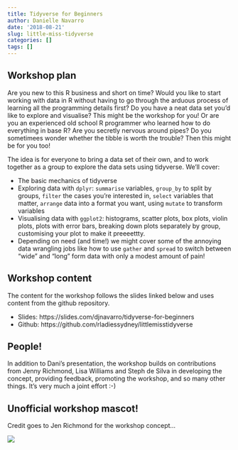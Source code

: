 ```yaml
---
title: Tidyverse for Beginners
author: Danielle Navarro
date: '2018-08-21'
slug: little-miss-tidyverse
categories: []
tags: []
---
```


## Workshop plan

Are you new to this R business and short on time? Would you like to start working with data in R without having to go through the arduous process of learning all the programming details first? Do you have a neat data set you'd like to explore and visualise? This might be the workshop for you! Or are you an experienced old school R programmer who learned how to do everything in base R? Are you secretly nervous around pipes? Do you sometimees wonder whether the tibble is worth the trouble? Then this might be for you too!

The idea is for everyone to bring a data set of their own, and to work together as a group to explore the data sets using tidyverse. We'll cover:

- The basic mechanics of tidyverse
- Exploring data with `dplyr`: `summarise` variables, `group_by` to split by groups, `filter` the cases you're interested in, `select` variables that matter, `arrange` data into a format you want, using `mutate` to transform variables
- Visualising data with `ggplot2`: histograms, scatter plots, box plots, violin plots, plots with error bars, breaking down plots separately by group, customising your plot to make it preeeettty.
- Depending on need (and time!) we might cover some of the annoying data wrangling jobs like how to use `gather` and `spread` to switch between "wide" and "long" form data with only a modest amount of pain!

## Workshop content

The content for the workshop follows the slides linked below and uses content from the github repository.

- Slides: https://slides.com/djnavarro/tidyverse-for-beginners
- Github: https://github.com/rladiessydney/littlemisstidyverse

## People!

In addition to Dani's presentation, the workshop builds on contributions from Jenny Richmond, Lisa Williams and Steph de Silva in developing the concept, providing feedback, promoting the workshop, and so many other things. It's very much a joint effort :-)

## Unofficial workshop mascot!

Credit goes to Jen Richmond for the workshop concept...

![](/post/2018-08-21-little-miss-tidyverse_files/little-miss-tidyverse.png)





